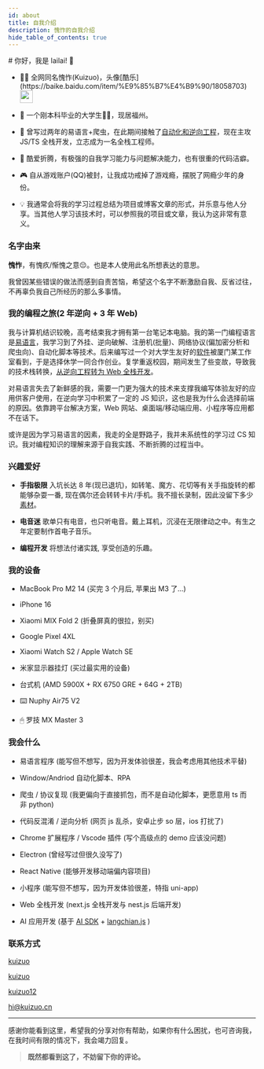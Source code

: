 ```yaml
---
id: about
title: 自我介绍
description: 愧怍的自我介绍
hide_table_of_contents: true
---
```





<div style={{maxWidth: '65ch', margin: "auto"}}>
# 你好，我是 lailai! 👋

- <p className="inline-flex gap-1">👨‍💻 全网同名愧怍(Kuizuo)，头像[酷乐](https://baike.baidu.com/item/%E9%85%B7%E4%B9%90/18058703) <img src="/img/logo.webp" width="26" heigth="26" className="rounded-full" /></p>

- 🧑 一个刚本科毕业的大学生🐂🐴，现居福州。

- 🐛 曾写过两年的易语言+爬虫，在此期间接触了[自动化和逆向工程](/blog/2020-year-end-summary/)，现在主攻 JS/TS 全栈开发，立志成为一名全栈工程师。

- 🤯 酷爱折腾，有极强的⾃我学习能⼒与问题解决能⼒，也有很重的代码洁癖。

- 🎮 自从游戏账户(QQ)被封，让我成功戒掉了游戏瘾，摆脱了网瘾少年的身份。

- 💡 我通常会将我的学习过程总结为项目或博客文章的形式，并乐意与他人分享。当其他人学习该技术时，可以参照我的项目或文章，我认为这非常有意义。

### 名字由来

**愧怍**，有愧疚/惭愧之意😔。也是本人使用此名所想表达的意思。

我曾因某些错误的做法而感到自责苦恼，希望这个名字不断激励自我、反省过往，不再辜负我自己所经历的那么多事情。

### 我的编程之旅(2 年逆向 + 3 年 Web)

我与计算机结识较晚，高考结束我才拥有第一台笔记本电脑。我的第一门编程语言是[易语言](/blog/easy-language)，我学习到了外挂、逆向破解、注册机(批量)、网络协议(偏加密分析和爬虫向)、自动化脚本等技术。后来编写过一个对大学生友好的[软件](https://kuizuo.cn/blog/chaoxing-helper)被厦门某工作室看到，于是选择休学一同合作创业。复学重返校园，期间发生了些变故，导致我的技术栈转换，[从逆向工程转为 Web 全栈开发](https://kuizuo.cn/blog/2022-year-end-summary)。

对易语言失去了新鲜感的我，需要一门更为强大的技术来支撑我编写体验友好的应用供客户使用，在逆向学习中积累了一定的 JS 知识，这也是我为什么会选择前端的原因。依靠跨平台解决方案，Web 网站、桌面端/移动端应用、小程序等应用都不在话下。

或许是因为学习易语言的因素，我走的全是野路子，我并未系统性的学习过 CS 知识。我对编程知识的理解来源于自我实践、不断折腾的过程当中。

### 兴趣爱好

- **手指极限** 入坑长达 8 年(现已退坑)，如转笔、魔方、花切等有关手指旋转的都能够杂耍一番, 现在偶尔还会转转卡片/手机。我不擅长录制，因此没留下多少[素材](/videos)。

- **电音迷** 歌单只有电音，也只听电音。戴上耳机，沉浸在无限律动之中。有生之年定要制作首电子音乐。

- **编程开发** 将想法付诸实践, 享受创造的乐趣。

### 我的设备

- MacBook Pro M2 14 (买完 3 个月后, 苹果出 M3 了...)

- iPhone 16 

- Xiaomi MIX Fold 2 (折叠屏真的很拉，别买)

- Google Pixel 4XL

- Xiaomi Watch S2 / Apple Watch SE

- 米家显示器挂灯 (买过最实用的设备)

- 台式机 (AMD 5900X + RX 6750 GRE + 64G + 2TB)

- ⌨️ Nuphy Air75 V2

- 🖱 罗技 MX Master 3

### 我会什么

- 易语言程序 (能写但不想写，因为开发体验很差，我会考虑用其他技术平替)

- Window/Andriod 自动化脚本、RPA

- 爬虫 / 协议复现 (我更偏向于直接抓包，而不是自动化脚本，更愿意用 ts 而非 python)

- 代码反混淆 / 逆向分析 (网页 js 乱杀，安卓止步 so 层，ios 打扰了)

- Chrome 扩展程序 / Vscode 插件 (写个高级点的 demo 应该没问题)

- Electron (曾经写过但很久没写了)

- React Native (能够开发移动端偏内容项目)

- 小程序 (能写但不想写，因为开发体验很差，特指 uni-app)

- Web 全栈开发 (next.js 全栈开发与 nest.js 后端开发)

- AI 应用开发 (基于 [AI SDK](https://sdk.vercel.ai/) + [langchian.js](https://js.langchain.com) )

### 联系方式

<p style={{ display: 'flex', 'align-items': 'center', gap: '0.5rem' }}>
  <Icon icon="ri:github-line" width="20" heigth="20" />
  <a href={social.github.href} target="_blank">kuizuo</a>
</p>

<p style={{ display: 'flex', 'align-items': 'center', gap: '0.5rem' }}>
  <Icon icon="ri:twitter-x-line" width="20" heigth="20" />
  <a href={social.x.href} target="_blank">kuizuo</a>
</p>

<p style={{ display: 'flex', 'align-items': 'center', gap: '0.5rem' }}>
  <Icon icon="ri:wechat-2-line" width="20" heigth="20" />
  <a href={social.wx.href} target="_blank">kuizuo12</a>
</p>

<p style={{ display: 'flex', 'align-items': 'center', gap: '0.5rem' }}>
  <Icon icon="ri:mail-open-line" width="20" heigth="20" />
  <a href={social.email.href} target="_blank">hi@kuizuo.cn</a>
</p>



---

感谢你能看到这里，希望我的分享对你有帮助，如果你有什么困扰，也可咨询我，在我时间有限的情况下，我会竭力回复。

> **既然都看到这了，不妨留下你的评论。**

<GiscusComponent />

</div>


